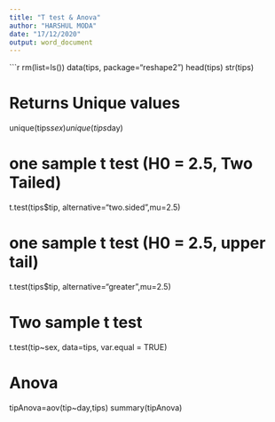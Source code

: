 ---
title: "T test & Anova"
author: "HARSHUL MODA"
date: "17/12/2020"
output: word_document
---

```{r}
rm(list=ls())
data(tips, package="reshape2")
head(tips)
str(tips)

# Returns Unique values

unique(tips$sex)
unique(tips$day)

# one sample t test (H0 = 2.5, Two Tailed)
t.test(tips$tip, alternative="two.sided",mu=2.5)

# one sample t test (H0 = 2.5, upper tail)
t.test(tips$tip, alternative="greater",mu=2.5)
  
# Two sample t test 
t.test(tip~sex, data=tips, var.equal = TRUE)

# Anova

tipAnova=aov(tip~day,tips)
summary(tipAnova)

